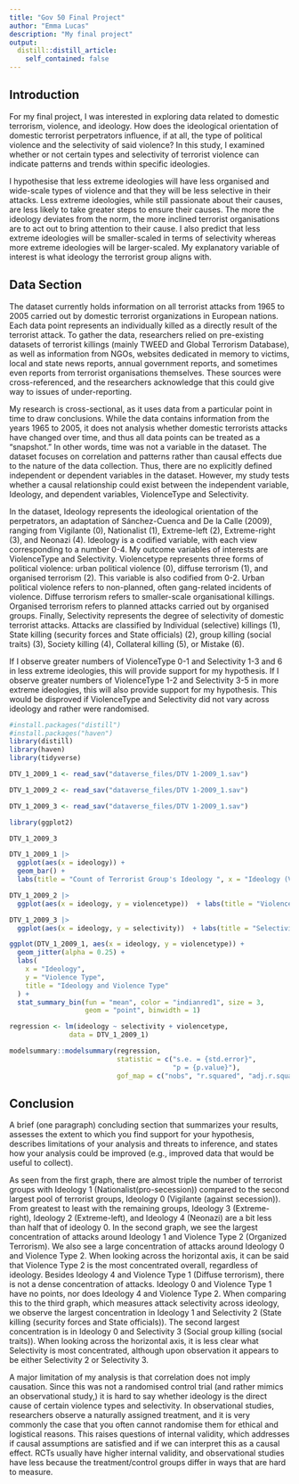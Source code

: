 ```yaml
---
title: "Gov 50 Final Project"
author: "Emma Lucas"
description: "My final project"
output:
  distill::distill_article:
    self_contained: false
---
```




## Introduction

For my final project, I was interested in exploring data related to domestic terrorism, violence, and ideology. How does the ideological orientation of domestic terrorist perpetrators influence, if at all, the type of political violence and the selectivity of said violence? In this study, I examined whether or not certain types and selectivity of terrorist violence can indicate patterns and trends within specific ideologies. 

I hypothesise that less extreme ideologies will have less organised and wide-scale types of violence and that they will be less selective in their attacks. Less extreme ideologies, while still passionate about their causes, are less likely to take greater steps to ensure their causes. The more the ideology deviates from the norm, the more inclined terrorist organisations are to act out to bring attention to their cause. I also predict that less extreme ideologies will be smaller-scaled in terms of selectivity whereas more extreme ideologies will be larger-scaled. My explanatory variable of interest is what ideology the terrorist group aligns with. 

## Data Section

The dataset currently holds information on all terrorist attacks from 1965 to 2005 carried out by domestic terrorist organizations in European nations. Each data point represents an individually killed as a directly result of the terrorist attack. To gather the data, researchers relied on pre-existing datasets of terrorist killings (mainly TWEED and Global Terrorism Database), as well as information from NGOs, websites dedicated in memory to victims, local and state news reports, annual government reports, and sometimes even reports from terrorist organisations themselves. These sources were cross-referenced, and the researchers acknowledge that this could give way to issues of under-reporting.

My research is cross-sectional, as it uses data from a particular point in time to draw conclusions. While the data contains information from the years 1965 to 2005, it does not analysis whether domestic terrorists attacks have changed over time, and thus all data points can be treated as a "snapshot." In other words, time was not a variable in the dataset. The dataset focuses on correlation and patterns rather than causal effects due to the nature of the data collection. Thus, there are no explicitly defined independent or dependent variables in the dataset. However, my study tests whether a causal relationship could exist between the independent variable, Ideology, and dependent variables, ViolenceType and Selectivity.

In the dataset, Ideology represents the ideological orientation of the perpetrators, an adaptation of Sánchez-Cuenca and De la Calle (2009), ranging from Vigilante (0), Nationalist (1), Extreme-left (2), Extreme-right (3), and Neonazi (4). Ideology is a codified variable, with each view corresponding to a number 0-4. My outcome variables of interests are ViolenceType and Selectivity. Violencetype represents three forms of political violence: urban political violence (0), diffuse terrorism (1), and organised terrorism (2). This variable is also codified from 0-2. Urban political violence refers to non-planned, often gang-related incidents of violence. Diffuse terrorism refers to smaller-scale organisational killings. Organised terrorism refers to planned attacks carried out by organised groups. Finally, Selectivity represents the degree of selectivity of domestic terrorist attacks. Attacks are classified by Individual (selective) killings (1), State killing (security forces and State officials) (2), group killing (social traits) (3), Society killing (4), Collateral killing (5), or Mistake (6). 

If I observe greater numbers of ViolenceType 0-1 and Selectivity 1-3 and 6 in less extreme ideologies, this will provide support for my hypothesis. If I observe greater numbers of ViolenceType 1-2 and Selectivity 3-5 in more extreme ideologies, this will also provide support for my hypothesis. This would be disproved if ViolenceType and Selectivity did not vary across ideology and rather were randomised.

```r

#install.packages("distill")
#install.packages("haven")
library(distill)
library(haven)
library(tidyverse)

DTV_1_2009_1 <- read_sav("dataverse_files/DTV 1-2009_1.sav")

DTV_1_2009_2 <- read_sav("dataverse_files/DTV 1-2009_1.sav")

DTV_1_2009_3 <- read_sav("dataverse_files/DTV 1-2009_1.sav")

library(ggplot2)

DTV_1_2009_3

DTV_1_2009_1 |>
  ggplot(aes(x = ideology)) +
  geom_bar() +
  labs(title = "Count of Terrorist Group's Ideology ", x = "Ideology (Vigilante, 0, to Neonazi, 4)", y = "Count")

DTV_1_2009_2 |>
  ggplot(aes(x = ideology, y = violencetype))  + labs(title = "Violence Types Across Ideology", x = "Ideology (Vigilante, 0, to Neonazi, 4)", y = "Violence Type") + geom_jitter(alpha = 0.25)

DTV_1_2009_3 |>
  ggplot(aes(x = ideology, y = selectivity))  + labs(title = "Selectivity Across Ideology", x = "Ideology (Vigilante, 0, to Neonazi, 4)", y = "Selectivity") + geom_jitter(alpha = 0.25)

```

```r

ggplot(DTV_1_2009_1, aes(x = ideology, y = violencetype)) +
  geom_jitter(alpha = 0.25) +
  labs(
    x = "Ideology",
    y = "Violence Type",
    title = "Ideology and Violence Type"
  ) +
  stat_summary_bin(fun = "mean", color = "indianred1", size = 3,
                   geom = "point", binwidth = 1)

```


```r

regression <- lm(ideology ~ selectivity + violencetype,
               data = DTV_1_2009_1)

modelsummary::modelsummary(regression,
                           statistic = c("s.e. = {std.error}",
                                         "p = {p.value}"),
                           gof_map = c("nobs", "r.squared", "adj.r.squared"))

```


## Conclusion

A brief (one paragraph) concluding section that summarizes your results, assesses the extent to which you find support for your hypothesis, describes limitations of your analysis and threats to inference, and states how your analysis could be improved (e.g., improved data that would be useful to collect).

As seen from the first graph, there are almost triple the number of terrorist groups with Ideology 1 (Nationalist(pro-secession)) compared to the second largest pool of terrorist groups, Ideology 0 (Vigilante (against secession)). From greatest to least with the remaining groups, Ideology 3 (Extreme-right), Ideology 2 (Extreme-left), and Ideology 4 (Neonazi) are a bit less than half that of ideology 0. In the second graph, we see the largest concentration of attacks around Ideology 1 and Violence Type 2 (Organized Terrorism). We also see a large concentration of attacks around Ideology 0 and Violence Type 2. When looking across the horizontal axis, it can be said that Violence Type 2 is the most concentrated overall, regardless of ideology. Besides Ideology 4 and Violence Type 1 (Diffuse terrorism), there is not a dense concentration of attacks. Ideology 0 and Violence Type 1 have no points, nor does Ideology 4 and Violence Type 2. When comparing this to the third graph, which measures attack selectivity across ideology, we observe the largest concentration in Ideology 1 and Selectivity 2 (State killing (security forces and State officials)). The second largest concentration is in Ideology 0 and Selectivity 3 (Social group killing (social traits)). When looking across the horizontal axis, it is less clear what Selectivity is most concentrated, although upon observation it appears to be either Selectivity 2 or Selectivity 3. 

A major limitation of my analysis is that correlation does not imply causation. Since this was not a randomised control trial (and rather mimics an observational study,) it is hard to say whether ideology is the direct cause of certain violence types and selectivity. In observational studies, researchers observe a naturally assigned treatment, and it is very commonly the case that you often cannot randomise them for ethical and logistical reasons. This raises questions of internal validity, which addresses if causal assumptions are satisfied and if we can interpret this as a causal effect. RCTs usually have higher internal validity, and observational studies have less because the treatment/control groups differ in ways that are hard to measure.
